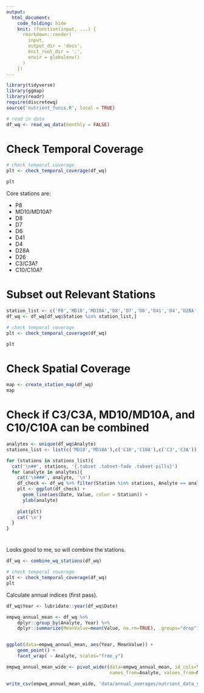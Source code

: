 ```yaml
---
output:
  html_document:
    code_folding: hide
    knit: (function(input, ...) {
      rmarkdown::render(
        input,
        output_dir = 'docs',
        knit_root_dir = '.',
        envir = globalenv()
      )
    })
---
```


```r
library(tidyverse)
library(ggmap)
library(readr)
require(discretewq)
source('nutrient_funcs.R', local = TRUE)
```

```r
# read in data
df_wq <- read_wq_data(monthly = FALSE)
```

# Check Temporal Coverage
```r
# check temporal coverage
plt <- check_temporal_coverage(df_wq)

plt
```

Core stations are:

* P8
* MD10/MD10A?
* D8
* D7
* D6
* D41
* D4
* D28A
* D26
* C3/C3A?
* C10/C10A?

# Subset out Relevant Stations
```r
station_list <- c('P8','MD10','MD10A','D8','D7','D6','D41','D4','D28A','D26','C3','C3A','C10','C10A')
df_wq <- df_wq[df_wq$Station %in% station_list,]

# check temporal coverage
plt <- check_temporal_coverage(df_wq)

plt
```

# Check Spatial Coverage
```r
map <- create_station_map(df_wq)
map
```

# Check if C3/C3A, MD10/MD10A, and C10/C10A can be combined {.tabset .tabset-pills}
```r
analytes <- unique(df_wq$Analyte)
stations_list <- list(c('MD10','MD10A'),c('C10','C10A'),c('C3','C3A'))

for (stations in stations_list){
  cat('\n##', stations, '{.tabset .tabset-fade .tabset-pills}')
  for (analyte in analytes){
    cat('\n###', analyte, '\n')
    df_check <- df_wq %>% filter(Station %in% stations, Analyte == analyte)
    plt <- ggplot(df_check) +
      geom_line(aes(Date, Value, color = Station)) +
      ylab(analyte)
  
    plot(plt)
    cat('\n')
  }
}
```

#
Looks good to me, so will combine the stations.
```r
df_wq <- combine_wq_stations(df_wq)

# check temporal coverage
plt <- check_temporal_coverage(df_wq)
plt
```

Calculate annual indices (first pass).
```r
df_wq$Year <- lubridate::year(df_wq$Date)

empwq_annual_mean <- df_wq %>%
	dplyr::group_by(Analyte, Year) %>%
	dplyr::summarize(MeanValue=mean(Value, na.rm=TRUE), .groups="drop")


ggplot(data=empwq_annual_mean, aes(Year, MeanValue)) +
	geom_point() +
	facet_wrap( ~ Analyte, scales="free_y")

empwq_annual_mean_wide <- pivot_wider(data=empwq_annual_mean, id_cols=Year,
                                      names_from=Analyte, values_from=MeanValue)

```

```r
write_csv(empwq_annual_mean_wide, 'data/annual_averages/nutrient_data_yearly.csv')
```
